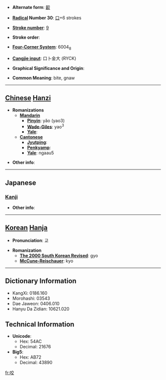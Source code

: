 * '''Alternate form''': [[齩]]

* '''[[Wiktionary:Chinese radical index| Radical]] Number 30''': [[Wiktionary:Chinese radical index 口|口]]+6 strokes

* '''[[Wiktionary:Chinese total strokes index|Stroke number]]''': [[Wiktionary:Chinese total strokes index 9|9]]

* '''Stroke order''': 

* '''[[Wiktionary:Chinese four corner index|Four-Corner System]]''': 6004<sub>8</sub>

* '''[[Wiktionary:Chinese Cangjie index|Cangjie input]]''': 口卜金大 (RYCK)

* '''Graphical Significance and Origin''': 

* '''Common Meaning''': bite, gnaw

----

== [[Chinese]] [[Hanzi]] ==

* '''Romanizations'''
** '''[[Mandarin]]'''
*** '''[[Pinyin]]''': yǎo (yao3)
*** '''[[Wade-Giles]]''': yao<sup>3</sup>
*** '''[[Yale]]''': 
** '''[[Cantonese]]'''
*** '''[[Jyutping]]''':
*** '''[[Penkyamp]]''': 
*** '''[[Yale]]''': ngaau5

* '''Other info''': 

----

==Japanese==
===[[Kanji]]===
{{kanji|on readings=[[こう]] (kō), [[ごう]] (gō), [[よう]] (yō)
|kun readings=[[かむ]] (kamu)
}}

* '''Other info''':  

----

== [[Korean]] [[Hanja]] ==

* '''Pronunciation''': 교

* '''Romanization'''
** '''[[The 2000 South Korean Revised Romanization|The 2000 South Korean Revised]]''': gyo
** '''[[McCune-Reischauer]]''': kyo

----

== Dictionary Information ==

* KangXi: 0186.160
* Morohashi: 03543
* Dae Jaweon: 0406.010
* Hanyu Da Zidian: 10621.020

== Technical Information ==

* '''Unicode''':
** Hex: 54AC
** Decimal: 21676
* '''Big5''':
** Hex: AB72
** Decimal: 43890

[[fr:咬]]